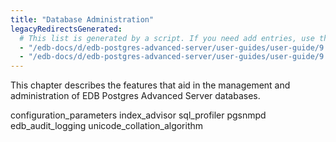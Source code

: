 ```yaml
---
title: "Database Administration"
legacyRedirectsGenerated:
  # This list is generated by a script. If you need add entries, use the `legacyRedirects` key.
  - "/edb-docs/d/edb-postgres-advanced-server/user-guides/user-guide/9.6/EDB_Postgres_Advanced_Server_Guide.1.07.html"
  - "/edb-docs/d/edb-postgres-advanced-server/user-guides/user-guide/9.5/EDB_Postgres_Enterprise_Guide.1.007.html"
---
```


<div id="database_administration" class="registered_link"></div>

This chapter describes the features that aid in the management and administration of EDB Postgres Advanced Server databases.

<div class="toctree" maxdepth="4">

configuration_parameters index_advisor sql_profiler pgsnmpd edb_audit_logging unicode_collation_algorithm

</div>
